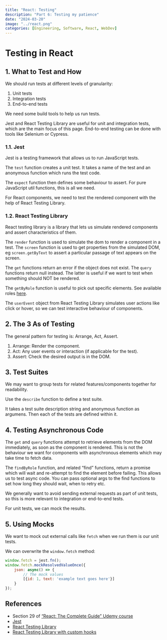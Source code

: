 ```yaml
---
title: "React: Testing"
description: "Part 6: Testing my patience"
date: "2024-03-20"
image: "../react.png"
categories: [Engineering, Software, React, WebDev]
---
```


# Testing in React

## 1. What to Test and How

We should run tests at different levels of granularity:

1. Unit tests
2. Integration tests
3. End-to-end tests

We need some build tools to help us run tests. 

Jest and React Testing Library are useful for unit and integration tests, which are the main focus of this page. End-to-end testing can be done with tools like Selenium or Cypress.


### 1.1. Jest
Jest is a testing framework that allows us to run JavaScript tests. 

The `test` function creates a unit test. It takes a name of the test and an anonymous function which runs the test code. 

The `expect` function then defines some behaviour to assert. For pure JavaScript util functions, this is all we need. 

For React components, we need to test the rendered component with the help of React Testing Library. 


### 1.2. React Testing Library
React testing library is a library that lets us simulate rendered components and assert characteristics of them. 

The `render` function is used to simulate the dom to render a component in a test. 
The `screen` function is used to get properties from the simulated DOM, eg `screen.getByText` to assert a particular passage of text appears on the screen.

The `get` functions return an error if the object does not exist. The `query` functions return null instead. The latter is useful if we want to test when something should NOT be rendered. 

The `getByRole` function is useful to pick out specific elements. See available roles [here](https://www.w3.org/TR/html-aria/#docconformance).

The `userEvent` object from React Testing Library simulates user actions like click or hover, so we can test interactive behaviour of components.


## 2. The 3 As of Testing
The general pattern for testing is: Arrange, Act, Assert. 

1. Arrange: Render the component. 
2. Act: Any user events or interaction (if applicable for the test). 
3. Assert: Check the desired output is in the DOM.


## 3. Test Suites
We may want to group tests for related features/components together for readability. 

Use the `describe` function to define a test suite.

It takes a test suite description string and anonymous function as argumens. Then each of the tests are defined within it. 



## 4. Testing Asynchronous Code
The `get` and `query` functions attempt to retrieve elements from the DOM immediately, as soon as the component is rendered.
This is not the behaviour we want for components with asynchronous elements which may take time to fetch data.

The `findByRole` function, and related "find" functions, return a promise which will wait and re-attempt to find the element before failing. This allows us to test async code. You can pass optional args to the find functions to set how long they should wait, when to retry etc.

We generally want to avoid sending external requests as part of unit tests, so this is more relevant to integration or end-to-end tests.

For unit tests, we can mock the results.


## 5. Using Mocks

We want to mock out external calls like `fetch` when we run them is our unit tests. 

We can overwrite the `window.fetch` method:

```javascript
window.fetch = jest.fn();
window.fetch.mockResolvedValueOnce({
    json: async() => {
        // The mock values
        [{id: 1, text: 'example text goes here'}] 
    }
});
```


## References

- Section 29 of  ["React: The Complete Guide" Udemy course](https://www.udemy.com/share/101Wby3@bwKzzF5Lsdyap2056rQpfSQPMwoPeWakiLbWURQe1VXLfFumI76lGqitdKHEWO3C/)
- [Jest](https://jestjs.io/)
- [React Testing Library](https://testing-library.com/docs/react-testing-library/intro/)
- [React Testing Library with custom hooks](https://github.com/testing-library/react-hooks-testing-library)
